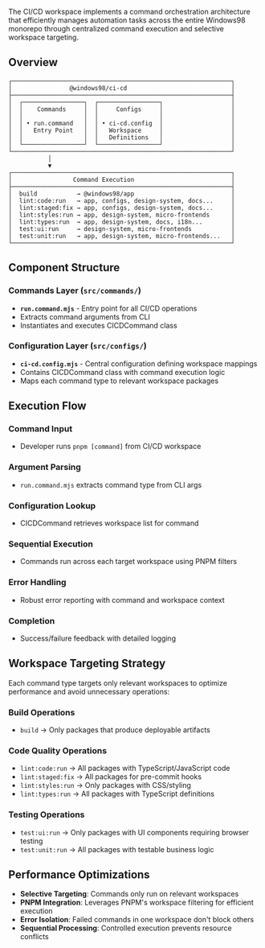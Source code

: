 
<Meta title="CI-CD/Architecture" />

<Title>🏗️ Architecture</Title>

The CI/CD workspace implements a command orchestration architecture that efficiently manages automation tasks across the entire Windows98 monorepo through centralized command execution and selective workspace targeting.

## Overview

```
┌─────────────────────────────────────────────────────────────┐
│                @windows98/ci-cd                             │
├─────────────────────────────────────────────────────────────┤
│  ┌─────────────────┐  ┌─────────────────┐                   │
│  │    Commands     │  │     Configs     │                   │
│  │                 │  │                 │                   │
│  │ • run.command   │  │ • ci-cd.config  │                   │
│  │   Entry Point   │  │   Workspace     │                   │
│  │                 │  │   Definitions   │                   │
│  └─────────────────┘  └─────────────────┘                   │
└─────────────────────────────────────────────────────────────┘
           │
           ▼
┌─────────────────────────────────────────────────────────────┐
│                 Command Execution                           │
├─────────────────────────────────────────────────────────────┤
│  build           → @windows98/app                           │
│  lint:code:run   → app, configs, design-system, docs...     │
│  lint:staged:fix → app, configs, design-system, docs...     │
│  lint:styles:run → app, design-system, micro-frontends      │
│  lint:types:run  → app, design-system, docs, i18n...        │
│  test:ui:run     → design-system, micro-frontends           │
│  test:unit:run   → app, design-system, micro-frontends...   │
└─────────────────────────────────────────────────────────────┘
```

## Component Structure

### **Commands Layer** (`src/commands/`)
- **`run.command.mjs`** - Entry point for all CI/CD operations
- Extracts command arguments from CLI
- Instantiates and executes CICDCommand class

### **Configuration Layer** (`src/configs/`)
- **`ci-cd.config.mjs`** - Central configuration defining workspace mappings
- Contains CICDCommand class with command execution logic
- Maps each command type to relevant workspace packages

## Execution Flow

### **Command Input**
- Developer runs `pnpm [command]` from CI/CD workspace
### **Argument Parsing**
- `run.command.mjs` extracts command type from CLI args
### **Configuration Lookup**
- CICDCommand retrieves workspace list for command
### **Sequential Execution**
- Commands run across each target workspace using PNPM filters
### **Error Handling**
- Robust error reporting with command and workspace context
### **Completion**
- Success/failure feedback with detailed logging

## Workspace Targeting Strategy

Each command type targets only relevant workspaces to optimize performance and avoid unnecessary operations:

### **Build Operations**
- `build` → Only packages that produce deployable artifacts

### **Code Quality Operations**
- `lint:code:run` → All packages with TypeScript/JavaScript code
- `lint:staged:fix` → All packages for pre-commit hooks
- `lint:styles:run` → Only packages with CSS/styling
- `lint:types:run` → All packages with TypeScript definitions

### **Testing Operations**
- `test:ui:run` → Only packages with UI components requiring browser testing
- `test:unit:run` → All packages with testable business logic

## Performance Optimizations

- **Selective Targeting**: Commands only run on relevant workspaces
- **PNPM Integration**: Leverages PNPM's workspace filtering for efficient execution
- **Error Isolation**: Failed commands in one workspace don't block others
- **Sequential Processing**: Controlled execution prevents resource conflicts
